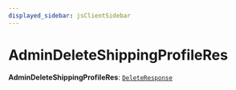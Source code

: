 ```yaml
---
displayed_sidebar: jsClientSidebar
---
```



# AdminDeleteShippingProfileRes

 **AdminDeleteShippingProfileRes**: [`DeleteResponse`](../interfaces/internal.DeleteResponse.mdx)
